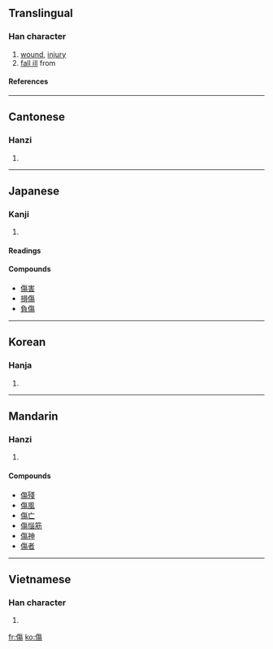 {{see|伤}}

==Translingual==
===Han character===
{{Han char|rad=人|as=11|sn=13|four=2822<sub>7</sub>|canj=人人日竹 (OOAH)}}
# [[wound]], [[injury]]
# [[fall ill]] from
====References====
{{Han ref|kx=0115.010|dkj=01029|dj=0244.070|hdz=10211.090|uh=50B7|ud=20663|bh=B6CB|bd=46795}}
----
==Cantonese==
===Hanzi===
{{yue-hanzi|jyut=|y=seung1}}
# {{defn|Cantonese}}
----
==Japanese==
===Kanji===
{{ja-kanji|grade=|rs=人11}}
# {{defn|Japanese}} 
====Readings====
{{ja-readings|on=[[しょう]] (shō)|kun=[[きず]] (kizu), [[いたむ]] (itamu)}}

====Compounds====
*[[傷害]]
*[[損傷]]
*[[負傷]]
----
==Korean==
===Hanja===
{{ko-hanja|hangeul=상|rv=sang|mr=sang}}
# {{defn|Korean}}
----
==Mandarin==
===Hanzi===
{{cmn-hanzi|sim=伤|pin=[[shāng]] (shang1)|wg=shang<sup>1</sup>}}
# {{defn|Mandarin}}

====Compounds====
*[[傷殘]]
*[[傷風]]
*[[傷亡]]
*[[傷惱筋]]
*[[傷神]]
*[[傷者]]
----
==Vietnamese==
===Han character===
{{vi-hantu|thương}}
# {{defn|Vietnamese}}





[[fr:傷]]
[[ko:傷]]